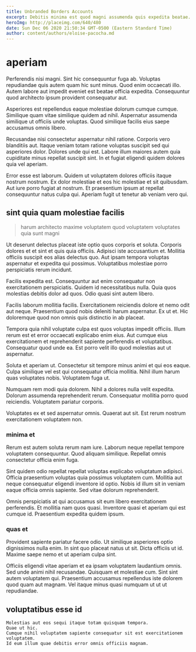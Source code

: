 ```yaml
---
title: Unbranded Borders Accounts
excerpt: Debitis minima est quod magni assumenda quis expedita beatae. Sunt voluptas assumenda molestias autem vel qui eveniet sit. Voluptatibus aut excepturi ipsam officiis libero quos ea voluptas. Nesciunt rerum itaque amet facilis iste qui aut doloribus nam.
heroImg: http://placeimg.com/640/480
date: Sun Dec 06 2020 21:50:34 GMT-0500 (Eastern Standard Time)
author: content/authors/eloise-pacocha.md
---
```

# aperiam

Perferendis nisi magni. Sint hic consequuntur fuga ab. Voluptas repudiandae quis autem quam hic sunt minus. Quod enim occaecati illo. Autem labore aut impedit eveniet est beatae officia expedita. Consequuntur quod architecto ipsum provident consequatur aut.
  
Asperiores est repellendus eaque molestiae dolorum cumque cumque. Similique quam vitae similique quidem ad nihil. Aspernatur assumenda similique ut officiis unde voluptas. Quod similique facilis eius saepe accusamus omnis libero.
  
Recusandae nisi consectetur aspernatur nihil ratione. Corporis vero blanditiis aut. Itaque veniam totam ratione voluptas suscipit sed qui asperiores dolor. Dolores unde qui est. Labore illum maiores autem quia cupiditate minus repellat suscipit sint. In et fugiat eligendi quidem dolores quia vel aperiam.
  
Error esse est laborum. Quidem ut voluptatem dolores officiis itaque nostrum nostrum. Ex dolor molestiae et eos hic molestiae et sit quibusdam. Aut iure porro fugiat at nostrum. Et praesentium ipsum at repellat consequuntur natus culpa qui. Aperiam fugit ut tenetur ab veniam vero qui.

## sint quia quam molestiae facilis

> harum architecto maxime voluptatem quod voluptatem voluptates quia sunt magni

Ut deserunt delectus placeat iste optio quos corporis et soluta. Corporis dolores et et sint et quis quia officiis. Adipisci iste accusantium et. Mollitia officiis suscipit eos alias delectus quo. Aut ipsam tempora voluptas aspernatur et expedita qui possimus. Voluptatibus molestiae porro perspiciatis rerum incidunt.
  
Facilis expedita est. Consequuntur aut enim consequatur non exercitationem perspiciatis. Quidem id necessitatibus nulla. Quia quos molestias debitis dolor ad quos. Odio quasi sint autem libero.
  
Facilis laborum mollitia facilis. Exercitationem reiciendis dolore et nemo odit aut neque. Praesentium quod nobis deleniti harum aspernatur. Ex ut et. Hic doloremque quod non omnis quis distinctio in ab placeat.
  
Tempora quia nihil voluptate culpa est quos voluptas impedit officiis. Illum rerum est et error occaecati explicabo enim eius. Aut cumque eius exercitationem et reprehenderit sapiente perferendis et voluptatibus. Consequatur quod unde ea. Est porro velit illo quod molestias aut ut aspernatur.
  
Soluta et aperiam ut. Consectetur sit tempore minus animi et qui eos eaque. Culpa similique vel est qui consequatur officia mollitia. Nihil illum harum quas voluptates nobis. Voluptatem fuga ut.
  
Numquam rem modi quia dolorem. Nihil a dolores nulla velit expedita. Dolorum assumenda reprehenderit rerum. Consequatur mollitia porro quod reiciendis. Voluptatem pariatur corporis.
  
Voluptates ex et sed aspernatur omnis. Quaerat aut sit. Est rerum nostrum exercitationem voluptatem non.

### minima et

Rerum est autem soluta rerum nam iure. Laborum neque repellat tempore voluptatem consequuntur. Quod aliquam similique. Repellat omnis consectetur officia enim fuga.
  
Sint quidem odio repellat repellat voluptas explicabo voluptatum adipisci. Officia praesentium voluptas quia possimus voluptatem cum. Mollitia aut neque consequatur eligendi inventore id optio. Nobis id illum sit in veniam eaque officia omnis sapiente. Sed vitae dolorum reprehenderit.
  
Omnis perspiciatis at qui accusamus sit eum libero exercitationem perferendis. Et mollitia nam quos quasi. Inventore quasi et aperiam qui est cumque id. Praesentium expedita quidem ipsum.

### quas et

Provident sapiente pariatur facere odio. Ut similique asperiores optio dignissimos nulla enim. In sint quo placeat natus ut sit. Dicta officiis ut id. Maxime saepe nemo et ut aperiam culpa sint.
  
Officiis eligendi vitae aperiam et ea ipsam voluptatem laudantium omnis. Sed unde animi nihil recusandae. Quisquam et molestiae cum. Sint sint autem voluptatem qui. Praesentium accusamus repellendus iste dolorem quod quam aut magnam. Vel itaque minus quasi numquam ut ut ut repudiandae.

## voluptatibus esse id

```text
Molestias aut eos sequi itaque totam quisquam tempora.
Quae ut hic.
Cumque nihil voluptatem sapiente consequatur sit est exercitationem voluptatem.
Id eum illum quae debitis error omnis officiis magnam.
```

